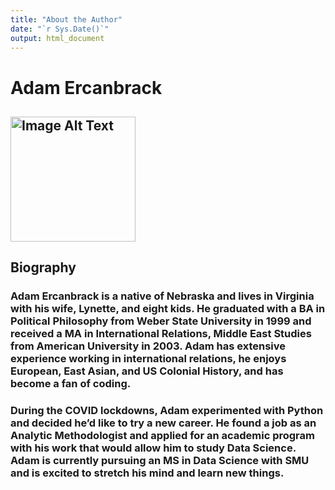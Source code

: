 ```yaml
---
title: "About the Author"
date: "`r Sys.Date()`"
output: html_document
---
```

# Adam Ercanbrack

<img src="https://raw.githubusercontent.com/Weiprecht/Weiprecht.github.io/main/IMG_0787.jpg" alt="Image Alt Text" width="200">
---
## Biography
### Adam Ercanbrack is a native of Nebraska and lives in Virginia with his wife, Lynette, and eight kids. He graduated with a BA in Political Philosophy from Weber State University in 1999 and received a MA in International Relations, Middle East Studies from American University in 2003. Adam has extensive experience working in international relations, he enjoys European, East Asian, and US Colonial History, and has become a fan of coding.
### During the COVID lockdowns, Adam experimented with Python and decided he'd like to try a new career. He found a job as an Analytic Methodologist and applied for an academic program with his work that would allow him to study Data Science. Adam is currently   pursuing an MS in Data Science with SMU and is excited to stretch his mind and learn new things.
